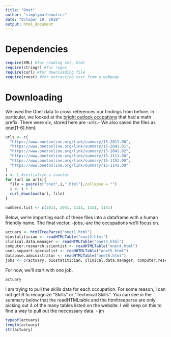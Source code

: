 ```yaml
---
title: "Onet"
author: "simplymathematics"
date: "October 19, 2018"
output: html_document
---
```


# Dependencies

```r
require(XML) #for reading xml, html
require(stringr) #for regex
require(curl) #for downloading file
require(rvest) #for extracting text from a webpage
```

# Downloading
We used the Onet data to cross references our findings from before. In particular, we looked at the [bright outlook occpations](https://www.onetonline.org/find/bright?b=0&g=Go) that had a math prefix. There were six, stored here are -urls.- We also saved the files as onet[1-6].html. 

```r
urls <- c(
  "https://www.onetonline.org/link/summary/15-2011.00",
  "https://www.onetonline.org/link/summary/15-2041.01",
  "https://www.onetonline.org/link/summary/15-2041.02",
  "https://www.onetonline.org/link/summary/15-1111.00",
  "https://www.onetonline.org/link/summary/15-1151.00",
  "https://www.onetonline.org/link/summary/15-1141.00"
)
i <- 1 #initialize a counter
for (url in urls){
  file = paste(c("onet",i,".html"),collapse = "")
  i <- i + 1
  curl_download(url, file)
}

numbers.list <- c(2011, 2041, 1111, 1151, 1141)
```
Below, we're importing each of these files into a dataframe with a human friendly name. The final vector, -jobs,-are the occupations we'll focus on.
```r
actuary <- htmlTreeParse("onet1.html")
biostatitician <- readHTMLTable("onet2.html")
clinical.data.manager <- readHTMLTable("onet3.html")
computer.research.scientist <- readHTMLTable("onet4.html")
user.support.specialist <- readHTMLTable("onet5.html")
database.administrator <- readHTMLTable("onet6.html")
jobs <- c(actuary, biostatitician, clinical.data.manager, computer.research.scientist, user.support.specialist, database.administrator)
```
For now, we'll start with one job.
```r
actuary
```

I am trying to pull the skills data for each occupation. For some reason, I can not get R to recognize "Skills" or "Technical Skills". You can see in the summary below that the readHTMLtable and the htmltreeparse are only picking out 4 of the many tables listed on the website. I will keep on this to find a way to pull out the neccessary data. - jm

```r
typeof(actuary)
length(actuary)
str(actuary)
```
